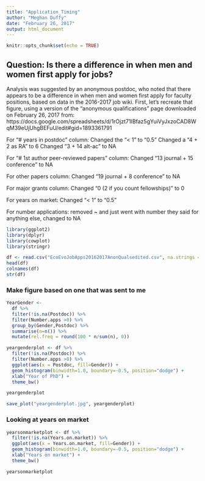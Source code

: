 ```yaml
---
title: "Application_Timing"
author: "Meghan Duffy"
date: "February 26, 2017"
output: html_document
---
```


```r
knitr::opts_chunk$set(echo = TRUE)
```

## Question: Is there a difference in when men and women first apply for jobs?
Analysis was suggested by an anonymous postdoc, who noted that there appears to be a difference in when men and women first apply for faculty positions, based on data in the 2016-2017 job wiki. First, let's recreate that figure, using a version of the "anonymous qualifications" page downloaded on February 26, 2017 from:
https://docs.google.com/spreadsheets/d/1rOjzt71IBfaz5gYuiVyJxzoCAD8WqM39eUjUhgBEFuU/edit#gid=1893361791

For "# years in postdoc" column:
Changed the "< 1" to "0.5"
Changed a "4 + 2 as RA" to 6
Changed "3 + 14 alt-ac" to NA

For "# 1st author peer-reviewed papers" column:
Changed "13 journal + 15 conference" to NA

For other papers column:
Changed "19 journal + 8 conference" to NA

For major grants column:
Changed "0 (2 if you count fellowships)" to 0

For years on market:
Changed "< 1" to "0.5"

For number applications:
removed ~ and just went with number they said
for anything else, changed to NA

```r
library(ggplot2)
library(dplyr)
library(cowplot)
library(stringr)
```

```r
df <- read.csv("EcoEvoJobApps20162017AnonQualsedited.csv", na.strings = "?")
head(df)
colnames(df)
str(df)
```
### Make figure based on one that was sent to me
```r
YearGender <- 
  df %>%
  filter(!is.na(Postdoc)) %>%
  filter(Number.apps >0) %>%
  group_by(Gender,Postdoc) %>%
  summarise(n=n()) %>%
  mutate(rel.freq = round(100 * n/sum(n), 0))

yeargenderplot <- df %>%
  filter(!is.na(Postdoc)) %>%
  filter(Number.apps >0) %>%
  ggplot(aes(x = Postdoc, fill=Gender)) +
  geom_histogram(binwidth=1.0, boundary=-0.5, position="dodge") +
  xlab("Year of PhD") +
  theme_bw() 

yeargenderplot

save_plot("yeargenderplot.jpg", yeargenderplot)
```

### Looking at years on market
```r
yearsonmarketplot <- df %>%
  filter(!is.na(Years.on.market)) %>%
  ggplot(aes(x = Years.on.market, fill=Gender)) +
  geom_histogram(binwidth=1.0, boundary=-0.5, position="dodge") +
  xlab("Years on market") +
  theme_bw() 

yearsonmarketplot
```